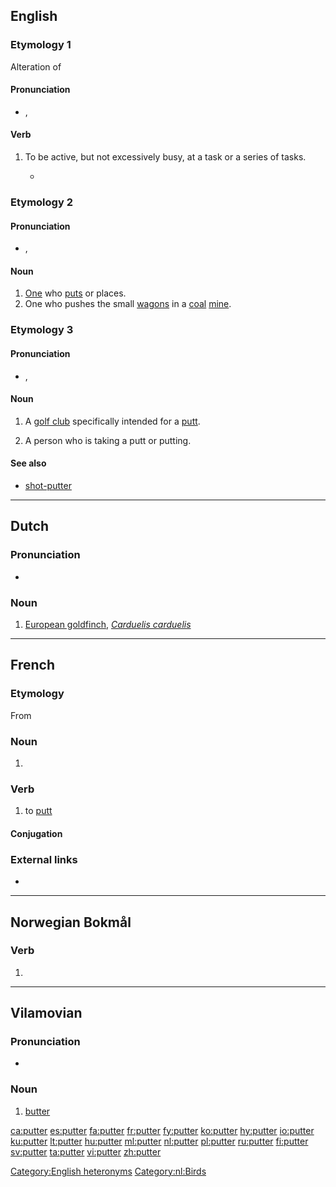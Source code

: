 ==English==

===Etymology 1===
Alteration of {{m|en|potter|}}

====Pronunciation====
* {{enPR|pŭt'ə(r)}}, {{IPA|/ˈpʌtə(ɹ)/|lang=en}}

====Verb====
{{en-verb}}

# {{label|en|intransitive}} To be active, but not excessively busy, at a task or a series of tasks.
#* {{quote-book|year=1913|author={{w|Joseph C. Lincoln}}|chapter=13
|title=[http://openlibrary.org/works/OL5535161W Mr. Pratt's Patients]
|passage=We tiptoed into the house, up the stairs and along the hall into the room where the Professor had been spending so much of his time. 'Twas locked, of course, but the Deacon man got a big bunch of keys out of his pocket and commenced to '''putter''' with the lock.}}

===Etymology 2===
{{suffix|put|er|lang=en}}

====Pronunciation====
* {{enPR|po͝ot'ə(r)}}, {{IPA|/ˈpʊtə(ɹ)/|lang=en}}

====Noun====
{{en-noun}}

# [[one#pronoun|One]] who [[put]]s or places.
# One who pushes the small [[wagon]]s in a [[coal]] [[mine]].

===Etymology 3===
{{suffix|putt|er|lang=en}}

====Pronunciation====
* {{enPR|pŭt'ə(r)}}, {{IPA|/ˈpʌtə(ɹ)/|lang=en}}

====Noun====
{{en-noun}}

# {{label|en|golf}} A [[golf club]] specifically intended for a [[putt]].
# {{label|en|golf}} A person who is taking a putt or putting.

====See also====
* [[shot-putter]]

[[Category:English heteronyms]]

----

==Dutch==

===Pronunciation===
* {{audio|Nl-putter.ogg|Audio|lang=nl}}

===Noun===
{{nl-noun|m|-s|puttertje}}

# [[European goldfinch]], ''[[Carduelis carduelis]]''

[[Category:nl:Birds]]

----

==French==

===Etymology===
From {{etyl|en|fr}}

===Noun===
{{fr-noun|m}}

# {{l|en|putter}} {{gloss|golf club}}

===Verb===
{{fr-verb}}

# {{label|fr|golf}} to [[putt]]

====Conjugation====
{{fr-conj-er|putt|avoir}}

===External links===
* {{R:TLFi}}

----
==Norwegian Bokmål==

===Verb===
{{head|nb|verb form}}

# {{present tense of|putte|lang=nb}}

----
==Vilamovian==

===Pronunciation===
* {{audio|Wym-putter (wersja Józefa Gary).ogg|Audio|lang=wym}}

===Noun===
{{wym-noun|f}}

# [[butter]]

[[ca:putter]]
[[es:putter]]
[[fa:putter]]
[[fr:putter]]
[[fy:putter]]
[[ko:putter]]
[[hy:putter]]
[[io:putter]]
[[ku:putter]]
[[lt:putter]]
[[hu:putter]]
[[ml:putter]]
[[nl:putter]]
[[pl:putter]]
[[ru:putter]]
[[fi:putter]]
[[sv:putter]]
[[ta:putter]]
[[vi:putter]]
[[zh:putter]]